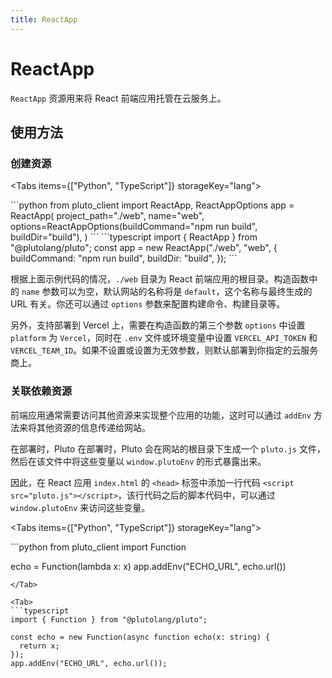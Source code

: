 ```yaml
---
title: ReactApp
---
```



# ReactApp

`ReactApp` 资源用来将 React 前端应用托管在云服务上。

## 使用方法

### 创建资源

<Tabs items={["Python", "TypeScript"]} storageKey="lang">

<Tab>
```python
from pluto_client import ReactApp, ReactAppOptions
app = ReactApp(
  project_path="./web", 
  name="web", 
  options=ReactAppOptions(buildCommand="npm run build", buildDir="build"),
)
```
</Tab>

<Tab>
```typescript
import { ReactApp } from "@plutolang/pluto";
const app = new ReactApp("./web", "web", {
  buildCommand: "npm run build",
  buildDir: "build",
});
```
</Tab>

</Tabs>

根据上面示例代码的情况，`./web` 目录为 React 前端应用的根目录。构造函数中的 `name` 参数可以为空，默认网站的名称将是 `default`，这个名称与最终生成的 URL 有关。你还可以通过 `options` 参数来配置构建命令、构建目录等。

另外，支持部署到 Vercel 上，需要在构造函数的第三个参数 `options` 中设置 `platform` 为 `Vercel`，同时在 `.env` 文件或环境变量中设置 `VERCEL_API_TOKEN` 和 `VERCEL_TEAM_ID`。如果不设置或设置为无效参数，则默认部署到你指定的云服务商上。


### 关联依赖资源

前端应用通常需要访问其他资源来实现整个应用的功能，这时可以通过 `addEnv` 方法来将其他资源的信息传递给网站。

在部署时，Pluto 在部署时，Pluto 会在网站的根目录下生成一个 `pluto.js` 文件，然后在该文件中将这些变量以 `window.plutoEnv` 的形式暴露出来。

因此，在 React 应用 `index.html` 的 `<head>` 标签中添加一行代码 `<script src="pluto.js"></script>`，该行代码之后的脚本代码中，可以通过 `window.plutoEnv` 来访问这些变量。

<Tabs items={["Python", "TypeScript"]} storageKey="lang">

<Tab>
```python
from pluto_client import Function

echo = Function(lambda x: x)
app.addEnv("ECHO_URL", echo.url())
```
</Tab>

<Tab>
```typescript
import { Function } from "@plutolang/pluto";

const echo = new Function(async function echo(x: string) {
  return x;
});
app.addEnv("ECHO_URL", echo.url());
```
</Tab>

</Tabs>